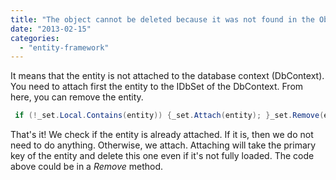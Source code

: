 ```yaml
---
title: "The object cannot be deleted because it was not found in the ObjectStateManager"
date: "2013-02-15"
categories: 
  - "entity-framework"
---
```


It means that the entity is not attached to the database context (DbContext). You need to attach first the entity to the IDbSet of the DbContext. From here, you can remove the entity.


```csharp
 if (!_set.Local.Contains(entity)) {_set.Attach(entity); }_set.Remove(entity); 
```

That's it! We check if the entity is already attached. If it is, then we do not need to do anything. Otherwise, we attach. Attaching will take the primary key of the entity and delete this one even if it's not fully loaded. The code above could be in a _Remove_ method.
